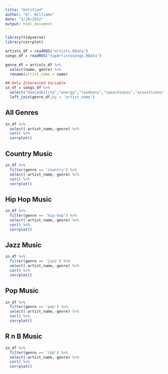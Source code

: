 ```yaml
---
title: "Untitled"
author: "Dr. Williams"
date: "3/29/2022"
output: html_document
---
```


```r
library(tidyverse)
library(corrplot)
```




```r
artists_df = readRDS("artists.RData")
songs_df = readRDS("topArtistsSongs.RData")
```


```r
genre_df = artists_df %>% 
  select(name, genre) %>% 
  rename(artist_name = name)

## Only Interested Variable
in_df = songs_df %>% 
  select("danceability","energy","loudness","speechiness","acousticness","instrumentalness","liveness","valence", "tempo","duration_ms","popularity","artist_name") %>% 
  left_join(genre_df,by = 'artist_name')
```



## All Genres
```r
in_df %>% 
  select(-artist_name,-genre) %>% 
  cor() %>% 
  corrplot()
```

## Country Music
```r
in_df %>% 
  filter(genre == 'country') %>% 
  select(-artist_name,-genre) %>% 
  cor() %>% 
  corrplot()
```










## Hip Hop Music
```r
in_df %>% 
  filter(genre == 'hip-hop') %>% 
  select(-artist_name,-genre) %>% 
  cor() %>% 
  corrplot()
```





## Jazz Music
```r
in_df %>% 
  filter(genre == 'jazz') %>% 
  select(-artist_name,-genre) %>% 
  cor() %>% 
  corrplot()
```


## Pop Music
```r
in_df %>% 
  filter(genre == 'pop') %>% 
  select(-artist_name,-genre) %>% 
  cor() %>% 
  corrplot()
```


## R n B Music
```r
in_df %>% 
  filter(genre == 'r&b') %>% 
  select(-artist_name,-genre) %>% 
  cor() %>% 
  corrplot()
```